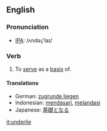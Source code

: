 ==English==
=== Pronunciation ===
*[[w:IPA|IPA]]: /ʌndəɻ'laɪ/

=== Verb ===
{{irregverb|'''to underlie'''|'''[[underlies]]'''|'''[[underlay]]'''|'''[[underlain]]'''|'''[[underlying]]'''}}

# To [[serve]] as a [[basis]] of.

==== Translations ====
*German: [[zugrunde liegen]]
*Indonesian: [[dasar|mendasari]], [[landas|melandasi]]
*Japanese: [[基礎]]となる

[[it:underlie]]